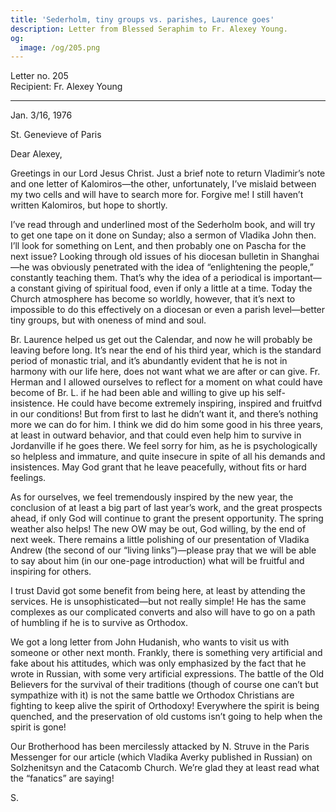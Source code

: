 ```yaml
---
title: 'Sederholm, tiny groups vs. parishes, Laurence goes'
description: Letter from Blessed Seraphim to Fr. Alexey Young.
og:
  image: /og/205.png
---
```


<div style={{textAlign:'right', fontFamily:'monospace'}}>Letter no. 205</div>
<div style={{textAlign:'left', fontFamily:'monospace'}}>Recipient: Fr. Alexey Young</div>

---

Jan. 3/16, 1976

St. Genevieve of Paris

Dear Alexey,

Greetings in our Lord Jesus Christ. Just a brief note to return Vladimir’s note and one letter of Kalomiros—the other, unfortunately, I’ve mislaid between my two cells and will have to search more for. Forgive me! I still haven’t written Kalomiros, but hope to shortly.

I’ve read through and underlined most of the Sederholm book, and will try to get one tape on it done on Sunday; also a sermon of Vladika John then. I’ll look for something on Lent, and then probably one on Pascha for the next issue? Looking through old issues of his diocesan bulletin in Shanghai—he was obviously penetrated with the idea of “enlightening the people,” constantly teaching them. That’s why the idea of a periodical is important—a constant giving of spiritual food, even if only a little at a time. Today the Church atmosphere has become so worldly, however, that it’s next to impossible to do this effectively on a diocesan or even a parish level—better tiny groups, but with oneness of mind and soul.

Br. Laurence helped us get out the Calendar, and now he will probably be leaving before long. It’s near the end of his third year, which is the standard period of monastic trial, and it’s abundantly evident that he is not in harmony with our life here, does not want what we are after or can give. Fr. Herman and I allowed ourselves to reflect for a moment on what could have become of Br. L. if he had been able and willing to give up his self-insistence. He could have become extremely inspiring, inspired and fruitfvd in our conditions! But from first to last he didn’t want it, and there’s nothing more we can do for him. I think we did do him some good in his three years, at least in outward behavior, and that could even help him to survive in Jordanville if he goes there. We feel sorry for him, as he is psychologically so helpless and immature, and quite insecure in spite of all his demands and insistences. May God grant that he leave peacefully, without fits or hard feelings.

As for ourselves, we feel tremendously inspired by the new year, the conclusion of at least a big part of last year’s work, and the great prospects ahead, if only God will continue to grant the present opportunity. The spring weather also helps! The new OW may be out, God willing, by the end of next week. There remains a little polishing of our presentation of Vladika Andrew (the second of our “living links”)—please pray that we will be able to say about him (in our one-page introduction) what will be fruitful and inspiring for others.

I trust David got some benefit from being here, at least by attending the services. He is unsophisticated—but not really simple! He has the same complexes as our complicated converts and also will have to go on a path of humbling if he is to survive as Orthodox.

We got a long letter from John Hudanish, who wants to visit us with someone or other next month. Frankly, there is something very artificial and fake about his attitudes, which was only emphasized by the fact that he wrote in Russian, with some very artificial expressions. The battle of the Old Believers for the survival of their traditions (though of course one can’t but sympathize with it) is not the same battle we Orthodox Christians are fighting to keep alive the spirit of Orthodoxy! Everywhere the spirit is being quenched, and the preservation of old customs isn’t going to help when the spirit is gone!

Our Brotherhood has been mercilessly attacked by N. Struve in the Paris Messenger for our article (which Vladika Averky published in Russian) on Solzhenitsyn and the Catacomb Church. We’re glad they at least read what the “fanatics” are saying!

S.